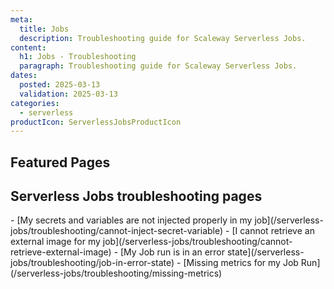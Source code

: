 ```yaml
---
meta:
  title: Jobs
  description: Troubleshooting guide for Scaleway Serverless Jobs.
content:
  h1: Jobs - Troubleshooting
  paragraph: Troubleshooting guide for Scaleway Serverless Jobs.
dates:
  posted: 2025-03-13
  validation: 2025-03-13
categories:
  - serverless
productIcon: ServerlessJobsProductIcon
---
```


<ProductHeader
  productName="Jobs troubleshooting"
  productLogo="jobs"
  description="Find resources for resolving issues with Scaleway Serverless Jobs."
/>

## Featured Pages

<Grid>
    <DefaultCard
      title="Serverless Jobs FAQ"
      description="General info on Serverless Jobs"
      url="/serverless-jobs/faq"
      label="See more"
    />
    <DefaultCard
      title="Methods to deploy Serverless Jobs"
      description="Find the best way to deploy Jobs."
      url="/serverless-jobs/reference-content/deploy-job/"
      label="See more"
    />
    <DefaultCard
      title="Jobs limitations"
      description="Technical limitations of Serverless Jobs."
      url="/serverless-jobs/reference-content/Jobs-limitations/"
      label="See more"
    />
</Grid>
<Grid>
    <DefaultCard
      title="Serverless Jobs billing"
      description="Detailed pricing model."
      url="/serverless-jobs/reference-content/Jobs-billing/"
      label="See more"
    />
    <DefaultCard
      title="Serverless Jobs handler reference"
      description="Understand the behavior of handlers."
      url="/serverless-jobs/reference-content/Jobs-handlers/"
      label="See more"
    />
    <DefaultCard
      title="Differences between Serverless Jobs, Containers and Functions"
      description="Differences between Serverless products."
      url="/serverless-jobs/reference-content/difference-jobs-functions-containers/"
      label="See more"
    />
</Grid>

## Serverless Jobs troubleshooting pages

<LinksList>
  - [My secrets and variables are not injected properly in my job](/serverless-jobs/troubleshooting/cannot-inject-secret-variable)
- [I cannot retrieve an external image for my job](/serverless-jobs/troubleshooting/cannot-retrieve-external-image)
- [My Job run is in an error state](/serverless-jobs/troubleshooting/job-in-error-state)
- [Missing metrics for my Job Run](/serverless-jobs/troubleshooting/missing-metrics)
</LinksList>
